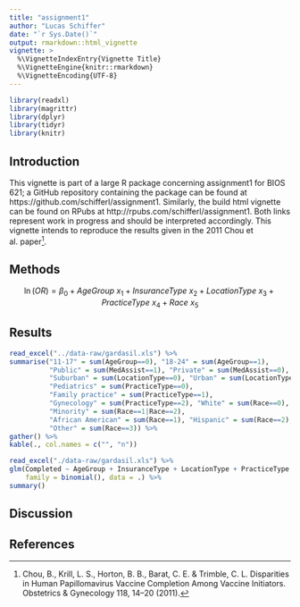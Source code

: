 ```yaml
---
title: "assignment1"
author: "Lucas Schiffer"
date: "`r Sys.Date()`"
output: rmarkdown::html_vignette
vignette: >
  %\VignetteIndexEntry{Vignette Title}
  %\VignetteEngine{knitr::rmarkdown}
  %\VignetteEncoding{UTF-8}
---
```


```r
library(readxl)
library(magrittr)
library(dplyr)
library(tidyr)
library(knitr)
```

## Introduction

This vignette is part of a large R package concerning assignment1 for BIOS 621; 
a GitHub repository containing the package can be found at 
https://github.com/schifferl/assignment1. Similarly, the build html vignette can
be found on RPubs at http://rpubs.com/schifferl/assignment1. Both links 
represent work in progress and should be interpreted accordingly. This vignette 
intends to reproduce the results given in the 2011 Chou et al. paper^[Chou, B., 
Krill, L. S., Horton, B. B., Barat, C. E. & Trimble, C. L. Disparities in Human 
Papillomavirus Vaccine Completion Among Vaccine Initiators. Obstetrics & 
Gynecology 118, 14–20 (2011).].

## Methods

$$\ln(OR)=\beta_0+AgeGroup\ x_1+InsuranceType\ x_2+LocationType\ x_3+
PracticeType\ x_4+Race\ x_5$$

## Results

```r
read_excel("../data-raw/gardasil.xls") %>%
summarise("11-17" = sum(AgeGroup==0), "18-24" = sum(AgeGroup==1), 
          "Public" = sum(MedAssist==1), "Private" = sum(MedAssist==0),
          "Suburban" = sum(LocationType==0), "Urban" = sum(LocationType==1),
          "Pediatrics" = sum(PracticeType==0), 
          "Family practice" = sum(PracticeType==1), 
          "Gynecology" = sum(PracticeType==2), "White" = sum(Race==0), 
          "Minority" = sum(Race==1|Race==2), 
          "African American" = sum(Race==1), "Hispanic" = sum(Race==2), 
          "Other" = sum(Race==3)) %>%
gather() %>% 
kable(., col.names = c("", "n"))
```


```r
read_excel("./data-raw/gardasil.xls") %>%
glm(Completed ~ AgeGroup + InsuranceType + LocationType + PracticeType + Race,
    family = binomial(), data = .) %>%
summary()
```

## Discussion

## References
